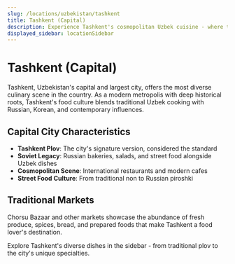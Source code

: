 ```yaml
---
slug: /locations/uzbekistan/tashkent
title: Tashkent (Capital)
description: Experience Tashkent's cosmopolitan Uzbek cuisine - where traditional dishes meet modern influences in Central Asia's largest city
displayed_sidebar: locationSidebar
---
```


# Tashkent (Capital)

Tashkent, Uzbekistan's capital and largest city, offers the most diverse culinary scene in the country. As a modern metropolis with deep historical roots, Tashkent's food culture blends traditional Uzbek cooking with Russian, Korean, and contemporary influences.

## Capital City Characteristics

- **Tashkent Plov**: The city's signature version, considered the standard
- **Soviet Legacy**: Russian bakeries, salads, and street food alongside Uzbek dishes
- **Cosmopolitan Scene**: International restaurants and modern cafes
- **Street Food Culture**: From traditional non to Russian piroshki

## Traditional Markets

Chorsu Bazaar and other markets showcase the abundance of fresh produce, spices, bread, and prepared foods that make Tashkent a food lover's destination.

Explore Tashkent's diverse dishes in the sidebar - from traditional plov to the city's unique specialties.
